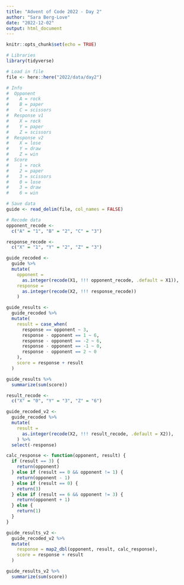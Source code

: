 ```yaml
---
title: "Advent of Code 2022 - Day 2"
author: "Sara Berg-Love"
date: "2022-12-02"
output: html_document
---
```


```r
knitr::opts_chunk$set(echo = TRUE)

# Libraries
library(tidyverse)

# Load in file
file <- here::here("2022/data/day2")

# Info
#  Opponent
#    A = rock
#    B = paper
#    C = scissors
#  Response v1
#    X = rock
#    Y = paper
#    Z = scissors
#  Response v2
#    X = lose
#    Y = draw
#    Z = win
#  Score
#    1 = rock
#    2 = paper
#    3 = scissors
#    0 = lose
#    3 = draw
#    6 = win
```

```r
# Save data
guide <- read_delim(file, col_names = FALSE)
```

```r
# Recode data
opponent_recode <- 
  c("A" = "1", "B" = "2", "C" = "3")

response_recode <- 
  c("X" = "1", "Y" = "2", "Z" = "3")

guide_recoded <- 
  guide %>% 
  mutate(
    opponent = 
      as.integer(recode(X1, !!! opponent_recode, .default = X1)),
    response = 
      as.integer(recode(X2, !!! response_recode))
    )
```

```r

guide_results <- 
  guide_recoded %>% 
  mutate(
    result = case_when(
      response == opponent ~ 3,
      response - opponent == 1 ~ 6,
      response - opponent == -2 ~ 6,
      response - opponent == -1 ~ 0,
      response - opponent == 2 ~ 0
    ),
    score = response + result
  )
```

```r
guide_results %>% 
  summarize(sum(score))
```

```r
result_recode <- 
  c("X" = "0", "Y" = "3", "Z" = "6")

guide_recoded_v2 <- 
  guide_recoded %>% 
  mutate(
    result = 
      as.integer(recode(X2, !!! result_recode, .default = X2)),
    ) %>% 
  select(-response)
```

```r
calc_response <- function(opponent, result) {
  if (result == 3) {
    return(opponent)
  } else if (result == 0 && opponent != 1) {
    return(opponent - 1)
  } else if (result == 0) {
    return(3)
  } else if (result == 6 && opponent != 3) {
    return(opponent + 1)
  } else {
    return(1)
  }
}
```

```r
guide_results_v2 <- 
  guide_recoded_v2 %>% 
  mutate(
    response = map2_dbl(opponent, result, calc_response),
    score = response + result
  )
```


```r
guide_results_v2 %>% 
  summarize(sum(score))
```

